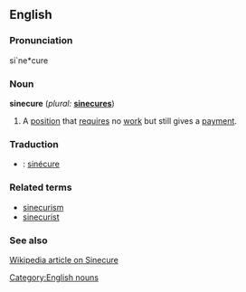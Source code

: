 ==English==

===Pronunciation===
si`ne*cure

===Noun===
'''sinecure'''  (''plural:'' '''[[sinecures]]''')
# A [[position]] that [[require]]s no [[work]] but still gives a [[payment]].

===Traduction===
*{{fr}} : [[sinécure]]

===Related terms===
* [[sinecurism]]
* [[sinecurist]]

===See also===
[http://en.wikipedia.org/wiki/Sinecure Wikipedia article on Sinecure]

[[Category:English nouns]]